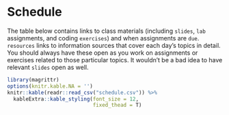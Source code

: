 # Schedule {-}

The table below contains links to class materials (including `slides`, `lab` assignments, and coding `exercises`) and when assignments are `due`. `resources` links to information sources that cover each day's topics in detail. You should always have these open as you work on assignments or exercises related to those particular topics. It wouldn't be a bad idea to have relevant `slides` open as well. 

```r
library(magrittr)
options(knitr.kable.NA = '')
knitr::kable(readr::read_csv("schedule.csv")) %>%
  kableExtra::kable_styling(font_size = 12,
                            fixed_thead = T)
```
